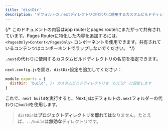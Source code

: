 ```yaml
---
title: 'distDir'
description: 'デフォルトの.nextディレクトリの代わりに使用するカスタムビルドディレクトリを設定します。'
---
```


{/* このドキュメントの内容はapp routerとpages routerにまたがって共有されています。Pages Routerに特化した内容を追加するには、`<PagesOnly>Content</PagesOnly>` コンポーネントを使用できます。共有されているコンテンツはコンポーネントでラップしないでください。 */}

`.next`の代わりに使用するカスタムビルドディレクトリの名前を指定できます。

`next.config.js`を開き、`distDir`設定を追加してください：

```js filename="next.config.js"
module.exports = {
  distDir: 'build', // カスタムビルドディレクトリを 'build' に設定します
}
```

これで、`next build`を実行すると、Next.jsはデフォルトの`.next`フォルダーの代わりに`build`を使用します。

> `distDir`は**プロジェクトディレクトリを離れては**なりません。たとえば、`../build`は**無効な**ディレクトリです。